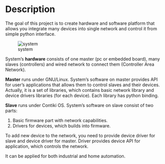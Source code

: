 = Description =
The goal of this project is to create hardware and software platform that allows you integrate many devices into single network and control it from simple python interface.

[[File:doc/img/pic_system.png|system]]

System’s '''hardware''' consists of one master (pc or embedded board), many slaves (controllers) and wired network to connect them (Controller Area Network).

'''Master''' runs under GNU/Linux. System’s software on master provides API for user’s applications that allows them to control slaves and their devices. Actually, it is a set of libraries, which contains basic network library and device drivers libraries (for each device). Each library has python binding.

'''Slave''' runs under Contiki OS. System’s software on slave consist of two parts:

#Basic firmware part with network capabilities.
#Drivers for devices, which builds into firmware.

To add new device to the network, you need to provide device driver for slave and device driver for master. Driver provides device API for application, which controls the network.

It can be applied for both industrial and home automation.
